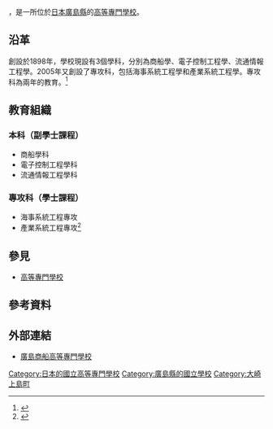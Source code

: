 {{Infobox School
| name           = 廣島商船高等專門學校
| other_name     = 
| logo           = 
| image          =
| caption        = 
| motto          = 
| established    = 1898年
| closed         = 
| type           = [[國立|國立]]
| language       = 
| religion       = 
| affiliation    = 
| legal_person   = {{tsl|ja|国立高等専門学校機構|國立高等專門學校機構}}

| free_label     = 學科
| free_text      = 商船學科<br>電子控制工程學科<br>流通情報工程學科
| free_label2    = 專攻科
| free_text2     = 海事系統工程專攻<br>產業系統工程專攻
| telephone      = 
| fax            = 
| address        = {{JPN}}[[廣島縣|廣島縣]]<br>[[豐田郡|豐田郡]][[大崎上島町|大崎上島町]]東野4272-1
| location       = 
| website        = [http://www.hiroshima-cmt.ac.jp/  官方網站]
}}
{{nihongo|'''廣島商船高等專門學校'''|広島商船高等専門学校／ひろしましょうせんこうとうせんもんがっこう|3=National Institute of Technology, Hiroshima College}}，是一所位於[[日本|日本]][[廣島縣|廣島縣]]的[[高等專門學校|高等專門學校]]。

==沿革==
創設於1898年，學校現設有3個學科，分別為商船學、電子控制工程學、流通情報工程學。2005年又創設了專攻科，包括海事系統工程學和產業系統工程學。專攻科為兩年的教育。<ref>{{cite web|url=http://m4.hhlink.com/link/www.hiroshima-cmt.ac.jp/%E5%BB%A3%E5%B3%B6%E5%95%86%E8%88%B9%E9%AB%98%E7%AD%89%E5%B0%88%E9%96%80%E5%AD%B8%E6%A0%A1|title=廣島商船高等專門學校-海外導航網}}</ref>
==教育組織==
===本科（副學士課程）===
* 商船學科
* 電子控制工程學科
* 流通情報工程學科
===專攻科（學士課程）===
* 海事系統工程專攻
* 產業系統工程專攻<ref>{{cite web|url=http://www.hiroshima-cmt.ac.jp/?page_id=46|title=国立高専機構 廣島商専-学科・専攻科|access-date=2016-10-03|archive-date=2016-04-21|archive-url=https://web.archive.org/web/20160421040236/http://www.hiroshima-cmt.ac.jp/?page_id=46|dead-url=no}}</ref>
==參見==
*[[高等專門學校|高等專門學校]]
==參考資料==
{{reflist}}

==外部連結==
*[http://www.hiroshima-cmt.ac.jp  廣島商船高等專門學校] {{Wayback|url=http://www.hiroshima-cmt.ac.jp/ |date=20220309145146 }}

{{高等專門學校}}
[[Category:日本的國立高等專門學校|Category:日本的國立高等專門學校]]
[[Category:廣島縣的國立學校|Category:廣島縣的國立學校]]
[[Category:大崎上島町|Category:大崎上島町]]